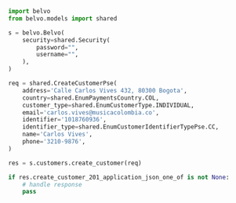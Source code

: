 ```python CreateCustomer.py
import belvo
from belvo.models import shared

s = belvo.Belvo(
    security=shared.Security(
        password="",
        username="",
    ),
)

req = shared.CreateCustomerPse(
    address='Calle Carlos Vives 432, 80300 Bogota',
    country=shared.EnumPaymentsCountry.COL,
    customer_type=shared.EnumCustomerType.INDIVIDUAL,
    email='carlos.vives@musicacolombia.co',
    identifier='1018760936',
    identifier_type=shared.EnumCustomerIdentifierTypePse.CC,
    name='Carlos Vives',
    phone='3210-9876',
)

res = s.customers.create_customer(req)

if res.create_customer_201_application_json_one_of is not None:
    # handle response
    pass
```

